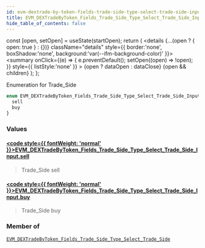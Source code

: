 ```yaml
---
id: evm-dextrade-by-token-fields-trade-side-type-select-trade-side-input
title: EVM_DEXTradeByToken_Fields_Trade_Side_Type_Select_Trade_Side_Input
hide_table_of_contents: false
---
```







  const [open, setOpen] = useState(startOpen);
  return (
    <details {...(open ? { open: true } : {})} className="details" style={{ border:'none', boxShadow:'none', background:'var(--ifm-background-color)' }}>
      <summary
        onClick={(e) => {
          e.preventDefault();
          setOpen((open) => !open);
        }}
        style={{ listStyle:'none' }}
      >
      {open ? dataOpen : dataClose}
      </summary>
      {open && children}
    </details>
  );
};




Enumeration for Trade_Side


```graphql
enum EVM_DEXTradeByToken_Fields_Trade_Side_Type_Select_Trade_Side_Input {
  sell
  buy
}
```




### Values

#### [<code style={{ fontWeight: 'normal' }}>EVM_DEXTradeByToken_Fields_Trade_Side_Type_Select_Trade_Side_Input.<b>sell</b></code>](#) 
> Trade_Side sell
> 

#### [<code style={{ fontWeight: 'normal' }}>EVM_DEXTradeByToken_Fields_Trade_Side_Type_Select_Trade_Side_Input.<b>buy</b></code>](#) 
> Trade_Side buy
> 



### Member of

[`EVM_DEXTradeByToken_Fields_Trade_Side_Type_Select_Trade_Side`](/docs/graphql-reference/inputs/evm-dextrade-by-token-fields-trade-side-type-select-trade-side)  <Badge class="secondary" text="input"/>

